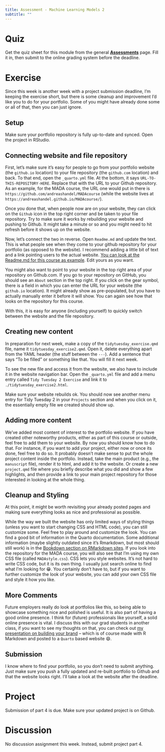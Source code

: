 ```yaml
---
title: Assessment - Machine Learning Models 2
subtitle: ""
---
```



# Quiz

Get the quiz sheet for this module from the general [__Assessments__](../../courseinfo/Course_Assessments.qmd) page. Fill it in, then submit to the online grading system before the deadline. 



# Exercise

Since this week is another week with a project submission deadline, I'm keeping the exercise short, but there is some cleanup and improvement I'd like you to do for your portfolio. Some of you might have already done some or all of that, then you can just ignore.


## Setup

Make sure your portfolio repository is fully up-to-date and synced. Open the project in RStudio.


## Connecting website and file repository

First, let's make sure it's easy for people to go from your portfolio website (the `github.io` location) to your file repository (the `github.com` location) and back. To that end, open the `_quarto.yml` file. At the bottom, it says `URL-TO-THIS-REPOSITORY-HERE`. Replace that with the URL to your Github repository. As an example, for the MADA course, the URL one would put in there is `https://github.com/andreashandel/MADAcourse` (while the website lives at `https://andreashandel.github.io/MADAcourse/`). 

Once you done that, when people now are on your website, they can click on the `Github` icon in the top right corner and be taken to your file repository. Try to make sure it works by rebuilding your website and pushing to Github. It might take a minute or so and you might need to hit refresh before it shows up on the website.

Now, let's connect the two in reverse. Open `Readme.md` and update the text. This is what people see when they come to your github repository for your portfolio (as opposed to the website). I recommend adding a little bit of text and a link pointing users to the actual website. [You can look at the Readme.md for this course as example](https://github.com/andreashandel/MADAcourse). Edit yours as you want. 

You might also want to point to your website in the top right area of your repository on Github.com. If you go to your repository on GitHub, you should see an `About` section in the top right. If you click on the gear symbol, there is a field in which you can enter the URL for your website (the `github.io` location). It might already show as pre-populated, but you have to actually manually enter it before it will show. You can again see how that looks on the repository for this course.

With this, it is easy for anyone (including yourself) to quickly switch between the website and the file repository.


## Creating new content

In preparation for next week, make a copy of the `tidytuesday_exercise.qmd` file, name it `tidytuesday_exercise2.qmd`. Open it, delete everything apart from the YAML header (the stuff between the `---`). Add a sentence that says "To be filled" or something like that. You will fill it next week.

To see the new file and access it from the website, we also have to include it in the website navigation bar. Open the `_quarto.yml` file and add a menu entry called `Tidy Tuesday 2 Exercise` and link it to `./tidytuesday_exercise2.html`.

Make sure your website rebuilds ok. You should now see another menu entry for Tidy Tuesday 2 in your `Projects` section and when you click on it, the essentially empty file we created should show up.



## Adding more content

We've added most content of interest to the portfolio website. If you have created other noteworthy products, either as part of this course or outside, feel free to add them to your website. By now you should know how to do that. For instance, if you want to add your project, either now or once its done, feel free to do so. It probably doesn't make sense to put the whole project content inside the portfolio. Instead, take the main product (e.g., the `manuscript` file), render it to html, and add it to the website. Or create a new `project.qmd` file where you briefly describe what you did and show a few highlights, and then provide a link to your main project repository for those interested in looking at the whole thing.



## Cleanup and Styling

At this point, it might be worth revisiting your already posted pages and making sure everything looks as nice and professional as possible. 

While the way we built the website has only limited ways of styling things (unless you want to start changing CSS and HTML code), you can still customize some. Feel free to play around and customize the look. You can find a good bit of information in the Quarto documentation. Some additional information (maybe slightly outdated since it's Rmarkdown, but most should still work) is in the [Bookdown section on RMarkdown sites](https://bookdown.org/yihui/rmarkdown/rmarkdown-site.html). If you look into the repository for the MADA course, you will also see that I'm using my own CSS file (called `MADAstyle.css`). CSS lets you style websites. It's not hard to write CSS code, but it is its own thing. I usually just search online to find what I'm looking for 😁. You certainly don't have to, but if you want to further customize the look of your website, you can add your own CSS file and style it how you like. 


## More Comments

Future employers really do look at portfolios like this, so being able to showcase something nice and polished is useful. It is also part of having a good online presence. I think for (future) professionals like yourself, a solid online presence is vital. I discuss this with our grad students in another class, if you want to see my thoughts on that, you can check out [my presentation on building your brand](https://www.andreashandel.com/presentations/2021-01-building-your-brand/) -- which is of course made with R Markdown and posted to a `Quarto` based website 😄.

<!-- And if you've really gotten into making websites with R Markdown, you can always move to [blogdown](https://bookdown.org/yihui/blogdown/). This is a much more flexible and powerful way of creating websites, but it's also more complex. Maybe the current best starting point for blogdown is this [online post/tutorial](https://www.apreshill.com/blog/2020-12-new-year-new-blogdown/). -->


## Submission

I know where to find your portfolio, so you don't need to submit anything. Just make sure you push a fully updated and re-built portfolio to Github and that the website looks right. I'll take a look at the website after the deadline.


# Project

Submission of part 4 is due. Make sure your updated project is on Github.


# Discussion

No discussion assignment this week. Instead, submit project part 4.



